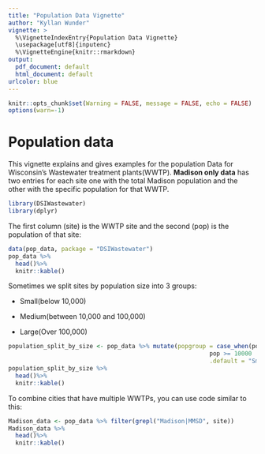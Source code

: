 ```yaml
---
title: "Population Data Vignette"
author: "Kyllan Wunder"
vignette: >
  %\VignetteIndexEntry{Population Data Vignette}
  \usepackage[utf8]{inputenc}
  %\VignetteEngine{knitr::rmarkdown}
output:
  pdf_document: default
  html_document: default
urlcolor: blue
---
```


```r
knitr::opts_chunk$set(Warning = FALSE, message = FALSE, echo = FALSE)
options(warn=-1)
```

# Population data

This vignette explains and gives examples for the population Data for Wisconsin's Wastewater treatment plants(WWTP). **Madison only data** has two entries for each site one with the total Madison population and the other with the specific population for that WWTP.


```r
library(DSIWastewater)
library(dplyr)
```


The first column (site) is the WWTP site and the second (pop) is the population of that site:
```r
data(pop_data, package = "DSIWastewater")
pop_data %>% 
  head()%>%
  knitr::kable()
```

Sometimes we split sites by population size into 3 groups: 

- Small(below 10,000)

- Medium(between 10,000 and 100,000)

- Large(Over 100,000)
```r
population_split_by_size <- pop_data %>% mutate(popgroup = case_when(pop >= 100000 ~ "Large",
                                                         pop >= 10000  ~ "Medium",
                                                         .default = "Small"))
population_split_by_size %>%
  head()%>%
  knitr::kable()
```


To combine cities that have multiple WWTPs, you can use code similar to this:
```r
Madison_data <- pop_data %>% filter(grepl("Madison|MMSD", site))
Madison_data %>%
  head()%>%
  knitr::kable()
```

